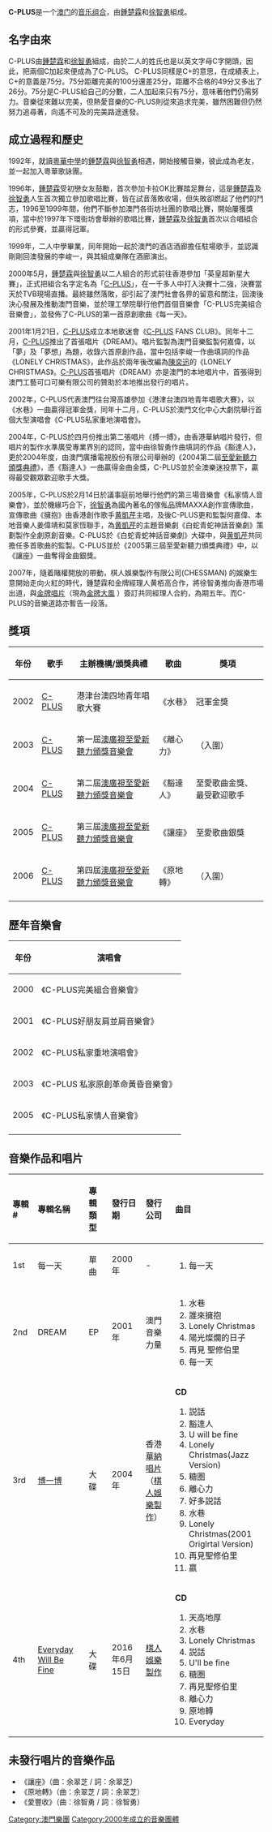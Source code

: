 {{藝人
| 姓名 = C-PLUS
| 類型 = 組合
| 圖片 = 
| 圖片簡介 =
| 國籍     = {{CNMO}}
| 音樂類型 = [[粵語流行音樂|粵語流行音樂]]
| 職業 = [[歌手|歌手]]
| 活躍年代 = 2000年至2007年
| 出身地   =  {{MAC}}
| 代表作 = 讓座<br />豁達人<br />離心力
| 過往成員 = [[鍾楚霖|鍾楚霖]]（小霖）<br />[[徐智勇|徐智勇]]（小肥）
}}
'''C-PLUS'''是一个[[澳门|澳门]]的[[音乐组合|音乐组合]]，由[[鍾楚霖|鍾楚霖]]和[[徐智勇|徐智勇]]組成。

==名字由來==
C-PLUS由[[鍾楚霖|鍾楚霖]]和[[徐智勇|徐智勇]]組成，由於二人的姓氏也是以英文字母C字開頭，因此，把兩個C加起來便成為了C-PLUS。
C-PLUS同樣是C+的意思，在成績表上，C+的意義是75分。75分距離完美的100分還差25分，距離不合格的49分又多出了26分。75分是C-PLUS給自己的分數，二人加起來只有75分，意味著他們仍需努力。音樂從來難以完美，但熱愛音樂的C-PLUS則從來追求完美，雖然困難但仍然努力追尋著，向遙不可及的完美路途進發。

==成立過程和歷史==

1992年，就讀[[粵華中學|粵華中學]]的[[鍾楚霖|鍾楚霖]]與[[徐智勇|徐智勇]]相遇，開始接觸音樂，彼此成為老友，並一起加入粵華歌詠團。

1996年，[[鍾楚霖|鍾楚霖]]受初戀女友鼓勵，首次參加卡拉OK比賽踏足舞台，這是[[鍾楚霖|鍾楚霖]]及[[徐智勇|徐智勇]]人生首次獨立參加歌唱比賽，皆在試音落敗收場，但失敗卻燃起了他們的鬥志，1996至1999年間，他們不斷参加澳門各街坊社團的歌唱比賽，開始屢獲獎項，當中於1997年下環街坊會舉辦的歌唱比賽，[[鍾楚霖|鍾楚霖]]及[[徐智勇|徐智勇]]首次以合唱組合的形式參賽，並贏得冠軍。

1999年，二人中學畢業，同年開始一起於澳門的酒店酒廊擔任駐場歌手，並認識剛剛回澳發展的李峻一，與其組成樂隊在酒廊演出。

2000年5月，[[鍾楚霖|鍾楚霖]]與[[徐智勇|徐智勇]]以二人組合的形式前往香港參加「英皇超新星大賽」，正式把組合名字定名為「[[C-PLUS|C-PLUS]]」，在一千多人中打入決賽十二強，決賽當天於TVB現場直播。最終雖然落敗，卻引起了澳門社會各界的留意和關注，回澳後決心發展及推動澳門音樂，並於理工學院舉行他們首個音樂會「C-PLUS完美組合音樂會」，並發佈了C-PLUS的第一首原創歌曲《每一天》。

2001年1月21日，[[C-PLUS|C-PLUS]]成立本地歌迷會《[[C-PLUS|C-PLUS]] FANS CLUB》。同年十二月，[[C-PLUS|C-PLUS]]推出了首張唱片《DREAM》。唱片監製為澳門音樂監製何嘉偉，以「夢」及「夢想」為題，收錄六首原創作品，當中包括李峻一作曲填詞的作品《LONELY CHRISTMAS》，此作品於兩年後改編為[[陳奕迅|陳奕迅]]的《LONELY CHRISTMAS》。[[C-PLUS|C-PLUS]]首張唱片《DREAM》亦是澳門的本地唱片中，首張得到澳門工藝可口可樂有限公司的贊助於本地推出發行的唱片。

2002年，C-PLUS代表澳門往台灣高雄參加《港津台澳四地青年唱歌大賽》，以《水巷》一曲贏得冠軍金獎，同年十二月，C-PLUS於澳門文化中心大劇院舉行首個大型演唱會《C-PLUS私家重地演唱會》。

2004年，C-PLUS於四月份推出第二張唱片《搏一搏》，由香港華納唱片發行，但唱片的製作水準廣受專業界別的認同，當中由徐智勇作曲填詞的作品《豁達人》，更於2004年度，由澳門廣播電視股份有限公司舉辦的《2004第二屆[[至愛新聽力頒獎典禮|至愛新聽力頒獎典禮]]》，憑《豁達人》一曲贏得金曲金獎，C-PLUS並於全澳樂迷投票下，贏得最受觀眾歡迎歌手大獎。

2005年，C-PLUS於2月14日於議事庭前地舉行他們的第三場音樂會《私家情人音樂會》，並於機緣巧合下，[[徐智勇|徐智勇]]為國內著名的傢俬品牌MAXXA創作宣傳歌曲，宣傳歌曲《擁抱》由香港創作歌手[[黄凱芹|黄凱芹]]主唱，及後C-PLUS更和監製何嘉偉、本地音樂人姜偉靖和莫家恆聯手，為[[黄凱芹|黄凱芹]]的主題音樂劇《白蛇青蛇神話音樂劇》策劃製作全劇原創音樂。C-PLUS於《白蛇青蛇神話音樂劇》大碟中，與[[黄凱芹|黄凱芹]]共同擔任多首歌曲的監製。C-PLUS並於《2005第三屆至愛新聽力頒獎典禮》中，以《讓座》一曲奪得金曲銀獎。

2007年，隨着賭權開放的帶動，棋人娛樂製作有限公司(CHESSMAN) 的娛樂生意開始走向火紅的時代，鍾楚霖和金牌經理人黄栢高合作，將徐智勇推向香港市場出道，與[[金牌唱片|金牌唱片]]（現為[[金牌大風|金牌大風]] ）簽訂共同經理人合約，為期五年。而C-PLUS的音樂道路亦暫告一段落。

==獎項==
{| class="wikitable"
|-
! 年份 !! 歌手 !! 主辦機構/頒獎典禮 !! 歌曲 !! 獎項
|-
| 2002 || [[C-PLUS|C-PLUS]] ||港津台澳四地青年唱歌大賽 ||《水巷》 || 冠軍金獎
|-
| 2003 || [[C-PLUS|C-PLUS]] || 第一屆[[澳廣視至愛新聽力頒獎音樂會|澳廣視至愛新聽力頒獎音樂會]] || 《離心力》 || （入圍）
|-
| 2004 || [[C-PLUS|C-PLUS]] || 第二屆[[澳廣視至愛新聽力頒獎音樂會|澳廣視至愛新聽力頒獎音樂會]] || 《豁達人》 || 至愛歌曲金獎、最受歡迎歌手
|-
| 2005 || [[C-PLUS|C-PLUS]] || 第三屆[[澳廣視至愛新聽力頒獎音樂會|澳廣視至愛新聽力頒獎音樂會]] || 《讓座》 || 至愛歌曲銀獎
|-
| 2006 || [[C-PLUS|C-PLUS]] || 第四屆[[澳廣視至愛新聽力頒獎音樂會|澳廣視至愛新聽力頒獎音樂會]] || 《原地轉》 || （入圍）
|-
|}

==歷年音樂會==
{| class="wikitable"
|-
! 年份 !! 演唱會
|-
| 2000 ||《C-PLUS完美組合音樂會》
|-
| 2001 ||《C-PLUS好朋友肩並肩音樂會》
|-
| 2002 ||《C-PLUS私家重地演唱會》
|-
| 2003 || 《C-PLUS 私家原創革命黃昏音樂會》
|-
| 2005 ||《C-PLUS私家情人音樂會》
|-
|}

==音樂作品和唱片==
{| class="wikitable"
!align="left" width="75px"| 專輯 #
!align="left" width="230px"| 專輯名稱
!align="left" width="125px"| 專輯類型
!align="left" width="145px"| 發行日期
!align="left" width="145px"| 發行公司
!align="left" width="320px"| 曲目
|-
! 1st
! 每一天
! 單曲
! 2000年
! -
| {{HideH|曲目}}
# 每一天
|-
! 2nd
! DREAM
! EP
! 2001年
! 澳門音樂力量
| {{HideH|曲目}}
# 水巷
# 誰來擁抱
# Lonely Christmas
# 陽光燦爛的日子
# 再見 聖修伯里
# 每一天
{{HideF}}
|-
! 3rd
! [[博一博|博一博]]
! 大碟
! 2004年
! 香港[[華納唱片|華納唱片]]<br/>（[[棋人娛樂製作|棋人娛樂製作]]）
| {{HideH|曲目}}
'''CD'''
# 説話
# 豁逹人
# U will be fine
# Lonely Christmas(Jazz Version)
# 糖圏
# 離心力
# 好多説話
# 水巷
# Lonely Christmas(2001 Origlrtal Version)
# 再見聖修伯里
#嬴
{{HideF}}
|-
! 4th
! [[Everyday_Will_Be_Fine|Everyday Will Be Fine]]
! 大碟
! 2016年6月15日 
! [[棋人娛樂製作|棋人娛樂製作]]
| {{HideH|曲目}}
'''CD'''
# 天高地厚
# 水巷
# Lonely Christmas
# 説話
# U'll be fine
# 糖圏
# 再見聖修伯里
# 離心力
# 原地轉
# Everyday
{{HideF}}
|}

==未發行唱片的音樂作品==
* 《讓座》（曲：余翠芝 / 詞：余翠芝）
* 《原地轉》（曲：余翠芝 / 詞：余翠芝）
* 《愛豐收》（曲：徐智勇 / 詞：徐智勇）

[[Category:澳門樂團|Category:澳門樂團]]
[[Category:2000年成立的音樂團體|Category:2000年成立的音樂團體]]